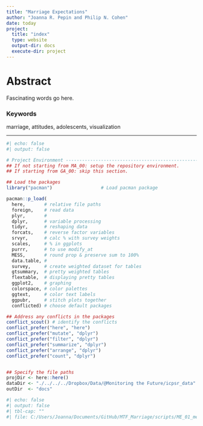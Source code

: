 ```yaml
---
title: "Marriage Expectations"
author: "Joanna R. Pepin and Philip N. Cohen"
date: today
project:
  title: "index"
  type: website
  output-dir: docs
  execute-dir: project
---
```


# Abstract

Fascinating words go here.

### Keywords

marriage, attitudes, adolescents, visualization

---
```r
#| echo: false
#| output: false

# Project Environment ----------------------------------------------------------
## If not starting from MA_00: setup the repository environment.
## If starting from GA_00: skip this section.

## Load the packages
library("pacman")                  # Load pacman package

pacman::p_load(
  here,       # relative file paths
  foreign,    # read data
  plyr,       #
  dplyr,      # variable processing
  tidyr,      # reshaping data
  forcats,    # reverse factor variables
  srvyr,      # calc % with survey weights
  scales,     # % in ggplots
  purrr,      # to use modify_at
  MESS,       # round prop & preserve sum to 100%
  data.table, #
  survey,     # create weighted dataset for tables
  gtsummary,  # pretty weighted tables
  flextable,  # displaying pretty tables
  ggplot2,    # graphing
  colorspace, # color palettes
  ggtext,     # color text labels
  ggpubr,     # stitch plots together
  conflicted) # choose default packages

## Address any conflicts in the packages
conflict_scout() # identify the conflicts
conflict_prefer("here", "here")
conflict_prefer("mutate", "dplyr")
conflict_prefer("filter", "dplyr")
conflict_prefer("summarize", "dplyr")
conflict_prefer("arrange", "dplyr")
conflict_prefer("count", "dplyr")


## Specify the file paths
projDir <- here::here()                                                # File path to this project's directory
dataDir <- "./../../../Dropbox/Data/@Monitoring the Future/icpsr_data" # File path to where data will be downloaded
outDir  <- "docs"                                                      # Name of the sub-folder where we will save results
```

```r
#| echo: false
#| output: false
#| tbl-cap: ""
#| file: C:/Users/Joanna/Documents/GitHub/MTF_Marriage/scripts/ME_01_measures and sample.R
```
